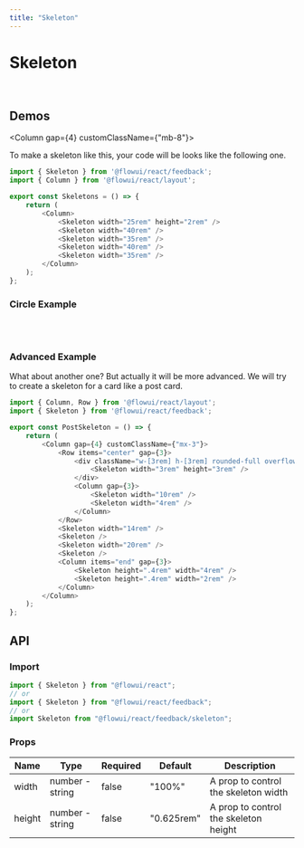 ```yaml
---
title: "Skeleton"
---
```


# Skeleton

<br />

## Demos

<Column gap={4} customClassName={"mb-8"}>
    <Skeleton width="25rem" height="2rem" />
    <Skeleton width="40rem" />
    <Skeleton width="35rem" />
    <Skeleton width="40rem" />
    <Skeleton width="35rem" />
</Column>

To make a skeleton like this, your code will be looks like the following one.

```javascript
import { Skeleton } from '@flowui/react/feedback';
import { Column } from '@flowui/react/layout';

export const Skeletons = () => {
    return (
        <Column>
            <Skeleton width="25rem" height="2rem" />
            <Skeleton width="40rem" />
            <Skeleton width="35rem" />
            <Skeleton width="40rem" />
            <Skeleton width="35rem" />
        </Column>
    );
};
```

### Circle Example


<div className="w-[3rem] h-[3rem] rounded-full overflow-hidden">
    <Skeleton width="3rem" height="3rem" />
</div>

<br />
<br />

### Advanced Example

<Column gap={5} customClassName="mb-6">
    <Text >What about another one? But actually it will be more advanced.</Text>
    <Text color="hint" weight="thin">We will try to create a skeleton for a card like a post card.</Text>
    <Column gap={4} customClassName={"mx-3"}>
        <Row items="center" gap={3}>
            <div className="w-[3rem] h-[3rem] rounded-full overflow-hidden">
                <Skeleton width="3rem" height="3rem" />
            </div>
            <Column gap={3}>
                <Skeleton width="10rem" />
                <Skeleton width="4rem" />
            </Column>
        </Row>
        <Skeleton width="14rem" />
        <Skeleton />
        <Skeleton width="20rem" />
        <Skeleton />
        <Skeleton />
        <Skeleton />
        <Column items="end" gap={3}>
            <Skeleton height=".4rem" width="4rem" />
            <Skeleton height=".4rem" width="2rem" />
        </Column>
    </Column>
</Column>

```javascript
import { Column, Row } from '@flowui/react/layout';
import { Skeleton } from '@flowui/react/feedback';

export const PostSkeleton = () => {
    return (
        <Column gap={4} customClassName={"mx-3"}>
            <Row items="center" gap={3}>
                <div className="w-[3rem] h-[3rem] rounded-full overflow-hidden">
                    <Skeleton width="3rem" height="3rem" />
                </div>
                <Column gap={3}>
                    <Skeleton width="10rem" />
                    <Skeleton width="4rem" />
                </Column>
            </Row>
            <Skeleton width="14rem" />
            <Skeleton />
            <Skeleton width="20rem" />
            <Skeleton />
            <Column items="end" gap={3}>
                <Skeleton height=".4rem" width="4rem" />
                <Skeleton height=".4rem" width="2rem" />
            </Column>
        </Column>
    );
};
```

## API

### Import

```javascript
import { Skeleton } from "@flowui/react";
// or
import { Skeleton } from "@flowui/react/feedback";
// or
import Skeleton from "@flowui/react/feedback/skeleton";
```

### Props

| Name | Type | Required | Default | Description |
| ---- | ---- | -------- | ----------- | ------- |
| width | number - string | false  | "100%" | A prop to control the skeleton width |
| height | number - string | false | "0.625rem" | A prop to control the skeleton height |
